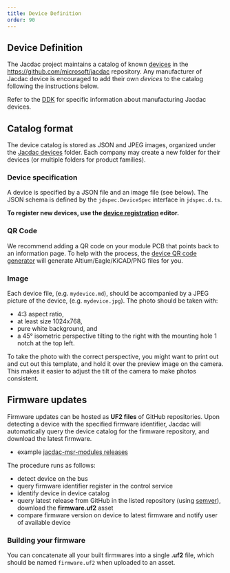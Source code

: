 ```yaml
---
title: Device Definition
order: 90
---
```


## Device Definition

The Jacdac project maintains a catalog of known [devices](/devices/)
in the https://github.com/microsoft/jacdac repository.
Any manufacturer of Jacdac device is encouraged to add their own _devices_
to the catalog following the instructions below.

Refer to the [DDK](/ddk) for specific information about manufacturing Jacdac devices.

## Catalog format

The device catalog is stored as JSON and JPEG images,
organized under the [Jacdac devices](https://github.com/microsoft/jacdac/tree/main/devices) folder.
Each company may create a new folder for their devices (or multiple folders for product families).

### Device specification

A device is specified by a JSON file and an image file (see below).
The JSON schema is defined by the `jdspec.DeviceSpec` interface
in `jdspec.d.ts`.

**To register new devices, use the [device registration](/tools/device-registration/) editor.**

<RandomGenerator firmware={true} />

### QR Code

We recommend adding a QR code on your module PCB that points back to an information page. To help with the process,
the [device QR code generator](/tools/device-qr-code/) will generate Altium/Eagle/KiCAD/PNG files for you.

### Image

Each device file, (e.g. `mydevice.md`), should be accompanied by a JPEG picture of the device, (e.g. `mydevice.jpg`). The photo should be taken with:

-   4:3 aspect ratio,
-   at least size 1024x768,
-   pure white background, and 
-   a 45° isometric perspective tilting to the right with the mounting hole 1 notch at the top left.

To take the photo with the correct perspective, you might want to print out and cut out this template, and hold it over the preview image on the camera. This makes it easier to adjust the tilt of the camera to make photos consistent. 

## Firmware updates

Firmware updates can be hosted as **UF2 files** of GitHub repositories.
Upon detecting a device with the specified firmware identifier,
Jacdac will automatically query the device catalog for the firmware repository, and download the latest firmware.

-   example [jacdac-msr-modules releases](https://github.com/microsoft/jacdac-msr-modules/tree/main/dist)

The procedure runs as follows:

-   detect device on the bus
-   query firmware identifier register in the control service
-   identify device in device catalog
-   query latest release from GitHub in the listed repository (using [semver](https://semver.org/)), download the **firmware.uf2** asset
-   compare firmware version on device to latest firmware and notify user of available device

### Building your firmware

You can concatenate all your built firmwares into a single **.uf2** file,
which should be named `firmware.uf2` when uploaded to an asset.
